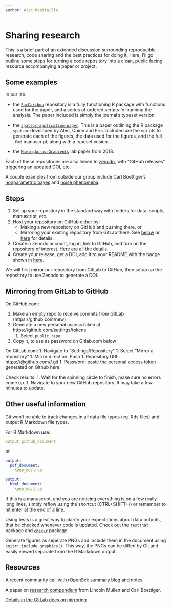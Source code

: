 ```yaml
---
author: Alec Robitaille
---
```


# Sharing research

This is a brief part of an extended discussion surrounding reproducible research, code sharing and the best practices for doing it. Here, I'll go outline some steps for turning a code repository into a clean, public facing resource accompanying a paper or project.

## Some examples

In our lab:

* the [`SocCaribou`](https://github.com/wildlifeevoeco/SocCaribou) repository is a fully functioning R package with functions used for the paper, and a series of ordered scripts for running the analysis. The paper included is simply the journal's typeset version. 

* the [`spatsoc-application-paper`](https://github.com/robitalec/spatsoc-application-paper). This is a paper outlining the R package `spatsoc` developed by Alec, Quinn and Eric. Included are the scripts to generate each of the figures, the data used for the figures, and the full `.Rmd` manuscript, along with a typeset vesion.

* the [`MovingAcrossGradients`](https://github.com/wildlifeevoeco/MovingAcrossGradients) lab paper from 2018. 


Each of these repositories are also linked to [zenodo](https://zenodo.org), with "GitHub releases" triggering an updated DOI, etc.

A couple examples from outside our group include Carl Boettiger's [nonparametric bayes](https://github.com/cboettig/nonparametric-bayes) and [noise phenomena](https://github.com/cboettig/noise-phenomena). 



## Steps

1. Set up your repository in the standard way with folders for data, scripts, manuscript, etc. 
1. Host your repository on GitHub either by:
    * Making a new repository on GitHub and pushing there. 
    or
    * Mirroring your existing repository from GitLab there. See [below](https://gitlab.com/WEEL_grp/core/-/blob/master/Guides/Pushing-From-GitLab-To-GitHub/PushingFromLabToHub.md) or [here]() for details. 
1. Create a Zenodo account, log in, link to GitHub, and turn on the repository of interest. [Here are all the details](https://guides.github.com/activities/citable-code/). 
1. Create your release, get a DOI, add it to your README with the badge shown in [here](https://zenodo.org/account/settings/github). 



We will first mirror our repository from GitLab to GitHub, then setup up the repository to use Zenodo to generate a DOI. 


## Mirroring from GitLab to GitHub

On GitHub.com:

1. Make an empty repo to receive commits from GitLab (https://github.com/new)
1. Generate a new personal access token at https://github.com/settings/tokens 
	1. Select `public_repo`
1. Copy it, to use as password on Gitlab.com below

On GitLab.com:
1. Navigate to "Settings/Repository"
1. Select "Mirror a repository"
1. Mirror direction: Push
1. Repository URL: https://<your_github_username>@github.com/<your_github_group>/<your_github_project>.git
1. Password: paste the personal access token generated on Github here

Check results:
1. Wait for the spinning circle to finish, make sure no errors come up. 
1. Navigate to your new GitHub repository. It may take a few minutes to update. 


## Other useful information

Git won't be able to track changes in all data file types (eg. Rds files) and output R Markdown file types. 

For R Markdown use:

```yaml
output:github_document
```

or 

```yaml
output:
  pdf_document:
    keep_md:true
```

```yaml
output:
  html_document:
    keep_md:true
```


If this is a manuscript, and you are noticing everything is on a few really long lines, simply reflow using the shortcut (CTRL+SHIFT+/) or remember to hit enter at the end of a line. 

Using tests is a great way to clarify your expectations about data outputs, that be checked whenever code is updated. Check out the [`testthat`](https://github.com/r-lib/testthat/) package and [`checkr`](https://poissonconsulting.github.io/checkr/) package. 


Generate figures as seperate PNGs and include them in the document using `knitr::include_graphics()`. This way, the PNGs can be diffed by Git and easily viewed separate from the R Markdown output.






## Resources
A recent community call with rOpenSci: [summary blog](https://ropensci.org/blog/2018/11/29/codereview/) and [notes](https://docs.google.com/document/d/1LfyhgsbVgLWgWPhS0nbaBIZSFjireEBBSYL4PmhUJis/edit). 

A paper on [research compendium](/user_uploads/4422/JZqXfCyHQv5eePmN7vFYoIwM/Packaging-Data-Analytical-Work-Reproducibly-Using-R-and-Friends.pdf) from Lincoln Mullen and Carl Boettiger. 

[Details in the GitLab docs on mirroring](https://docs.gitlab.com/ee/workflow/repository_mirroring.html#setting-up-a-push-mirror-from-gitlab-to-github-core)
